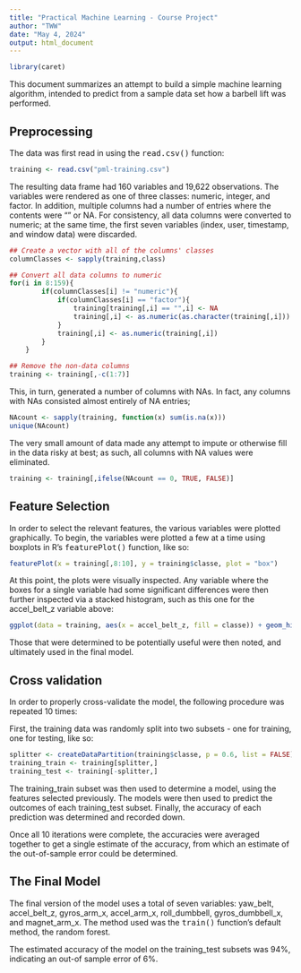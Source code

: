 ```yaml
---
title: "Practical Machine Learning - Course Project"
author: "TWW"
date: "May 4, 2024"
output: html_document
---
```


```r
library(caret)
```

This document summarizes an attempt to build a simple machine learning algorithm, intended to predict from a sample data set how a barbell lift was performed.


## Preprocessing

The data was first read in using the <TT>read.csv()</TT> function:
```r
training <- read.csv("pml-training.csv")
```

The resulting data frame had 160 variables and 19,622 observations.  The variables were rendered as one of three classes: numeric, integer, and factor.  In addition, multiple columns had a number of entries where the contents were "" or NA.  For consistency, all data columns were converted to numeric; at the same time, the first seven variables (index, user, timestamp, and window data) were discarded.
```r
## Create a vector with all of the columns' classes
columnClasses <- sapply(training,class)

## Convert all data columns to numeric
for(i in 8:159){
        if(columnClasses[i] != "numeric"){
            if(columnClasses[i] == "factor"){
                training[training[,i] == "",i] <- NA
                training[,i] <- as.numeric(as.character(training[,i]))
            }
            training[,i] <- as.numeric(training[,i])
        }
    }

## Remove the non-data columns
training <- training[,-c(1:7)]
```

This, in turn, generated a number of columns with NAs.  In fact, any columns with NAs consisted almost entirely of NA entries;
```r
NAcount <- sapply(training, function(x) sum(is.na(x)))
unique(NAcount)
```

The very small amount of data made any attempt to impute or otherwise fill in the data risky at best; as such, all columns with NA values were eliminated.
```r
training <- training[,ifelse(NAcount == 0, TRUE, FALSE)]
```

## Feature Selection

In order to select the relevant features, the various variables were plotted graphically.  To begin, the variables were plotted a few at a time using boxplots in R's <TT>featurePlot()</TT> function, like so:
```r
featurePlot(x = training[,8:10], y = training$classe, plot = "box")
```

At this point, the plots were visually inspected.  Any variable where the boxes for a single variable had some significant differences were then further inspected via a stacked histogram, such as this one for the accel_belt_z variable above:

```r
ggplot(data = training, aes(x = accel_belt_z, fill = classe)) + geom_histogram()
```

Those that were determined to be potentially useful were then noted, and ultimately used in the final model.

## Cross validation

In order to properly cross-validate the model, the following procedure was repeated 10 times:

First, the training data was randomly split into two subsets - one for training, one for testing, like so:
```r
splitter <- createDataPartition(training$classe, p = 0.6, list = FALSE)
training_train <- training[splitter,]
training_test <- training[-splitter,]
```

The training_train subset was then used to determine a model, using the features selected previously.  The models were then used to predict the outcomes of each training_test subset.  Finally, the accuracy of each prediction was determined and recorded down.

Once all 10 iterations were complete, the accuracies were averaged together to get a single estimate of the accuracy, from which an estimate of the out-of-sample error could be determined.

## The Final Model

The final version of the model uses a total of seven variables: yaw_belt, accel_belt_z, gyros_arm_x, accel_arm_x, roll_dumbbell, gyros_dumbbell_x, and magnet_arm_x.  The method used was the <TT>train()</TT> function's default method, the random forest.

The estimated accuracy of the model on the training_test subsets was 94%, indicating an out-of sample error of 6%.
